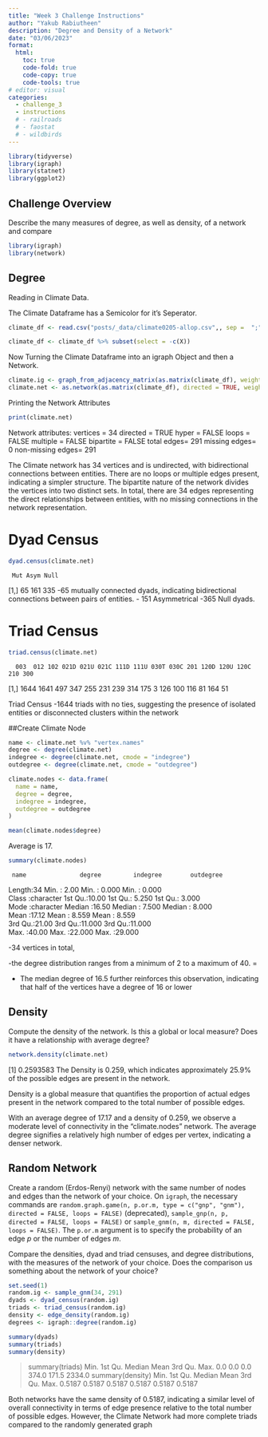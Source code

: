 ```yaml
---
title: "Week 3 Challenge Instructions"
author: "Yakub Rabiutheen"
description: "Degree and Density of a Network"
date: "03/06/2023"
format:
  html:
    toc: true
    code-fold: true
    code-copy: true
    code-tools: true
# editor: visual
categories: 
  - challenge_3
  - instructions
  # - railroads
  # - faostat
  # - wildbirds
---
```


```r
library(tidyverse)
library(igraph)
library(statnet)
library(ggplot2)
```

## Challenge Overview

Describe the many measures of degree, as well as density, of a network and compare 

```r
library(igraph)
library(network)
```
## Degree

Reading in Climate Data.

The Climate Dataframe has a Semicolor for it's Seperator.
```r
climate_df <- read.csv("posts/_data/climate0205-allop.csv",, sep =  ";") 
```


```r
climate_df <- climate_df %>% subset(select = -c(X))
```



Now Turning the Climate Dataframe into an igraph Object and then a Network.
```r
climate.ig <- graph_from_adjacency_matrix(as.matrix(climate_df), weighted = TRUE, mode = "directed", add.rownames = TRUE)
climate.net <- as.network(as.matrix(climate_df), directed = TRUE, weighted = TRUE)
```

Printing the Network Attributes
```r
print(climate.net)
```

 Network attributes:
  vertices = 34 
  directed = TRUE 
  hyper = FALSE 
  loops = FALSE 
  multiple = FALSE 
  bipartite = FALSE 
  total edges= 291 
    missing edges= 0 
    non-missing edges= 291 


The Climate  network has 34 vertices and is undirected, with bidirectional connections between entities. There are no loops or multiple edges present, indicating a simpler structure. The bipartite nature of the network divides the vertices into two distinct sets. In total, there are 34 edges representing the direct relationships between entities, with no missing connections in the network representation.

# Dyad Census

```r
dyad.census(climate.net)
```
     Mut Asym Null
[1,]  65  161  335
-65 mutually connected dyads, indicating bidirectional connections between pairs of entities. 
- 151 Asymmetrical 
-365 Null dyads.


# Triad Census

```r
triad.census(climate.net)
```
      003  012 102 021D 021U 021C 111D 111U 030T 030C 201 120D 120U 120C 210 300
[1,] 1644 1641 497  347  255  231  239  314  175    3 126  100  116   81 164  51

Triad Census
-1644 triads with no ties, suggesting the presence of isolated entities or disconnected clusters within the network



##Create Climate Node

```r
name <- climate.net %v% "vertex.names"
degree <- degree(climate.net)
indegree <- degree(climate.net, cmode = "indegree")
outdegree <- degree(climate.net, cmode = "outdegree")

climate.nodes <- data.frame(
  name = name,
  degree = degree,
  indegree = indegree,
  outdegree = outdegree
)
```




```r
mean(climate.nodes$degree)
```

Average is 17.

```r
summary(climate.nodes)
```
     name               degree         indegree        outdegree     
 Length:34          Min.   : 2.00   Min.   : 0.000   Min.   : 0.000  
 Class :character   1st Qu.:10.00   1st Qu.: 5.250   1st Qu.: 3.000  
 Mode  :character   Median :16.50   Median : 7.500   Median : 8.000  
                    Mean   :17.12   Mean   : 8.559   Mean   : 8.559  
                    3rd Qu.:21.00   3rd Qu.:11.000   3rd Qu.:11.000  
                    Max.   :40.00   Max.   :22.000   Max.   :29.000  

-34 vertices in total, 

-the degree distribution ranges from a minimum of 2 to a maximum of 40. =

- The median degree of 16.5 further reinforces this observation, indicating that half of the vertices have a degree of 16 or lower


## Density

Compute the density of the network. Is this a global or local measure? Does it have a relationship with average degree? 

```r
network.density(climate.net)
```
[1] 0.2593583
The Density is 0.259, which indicates approximately 25.9% of the possible edges are present in the network. 


Density is  a global measure that quantifies the proportion of actual edges present in the network compared to the total number of possible edges. 

With an average degree of 17.17 and a density of 0.259, we observe a moderate level of connectivity in the "climate.nodes" network. The average degree signifies a relatively high number of edges per vertex, indicating a denser network. 


## Random Network

Create a random (Erdos-Renyi) network with the same number of nodes and edges than the network of your choice. On `igraph`, the necessary commands are `random.graph.game(n, p.or.m, type = c("gnp", "gnm"), directed = FALSE, loops = FALSE)` (deprecated), `sample_gnp(n, p, directed = FALSE, loops = FALSE)` or `sample_gnm(n, m, directed = FALSE, loops = FALSE)`. The `p.or.m` argument is to specify the probability of an edge $p$ or the number of edges $m$.
  
Compare the densities, dyad and triad censuses, and degree distributions, with the measures of the network of your choice. Does the comparison us something about the network of your choice? 


```r
set.seed(1)
random.ig <- sample_gnm(34, 291)
dyads <- dyad_census(random.ig)
triads <- triad_census(random.ig)
density <- edge_density(random.ig)
degrees <- igraph::degree(random.ig)
```



```r
summary(dyads)
summary(triads)
summary(density)
```

> summary(triads)
   Min. 1st Qu.  Median    Mean 3rd Qu.    Max. 
    0.0     0.0     0.0   374.0   171.5  2334.0 
> summary(density)
   Min. 1st Qu.  Median    Mean 3rd Qu.    Max. 
 0.5187  0.5187  0.5187  0.5187  0.5187  0.5187 


Both networks have the same density of 0.5187, indicating a similar level of overall connectivity in terms of edge presence relative to the total number of possible edges. However, the Climate Network had more complete triads compared to the randomly generated graph